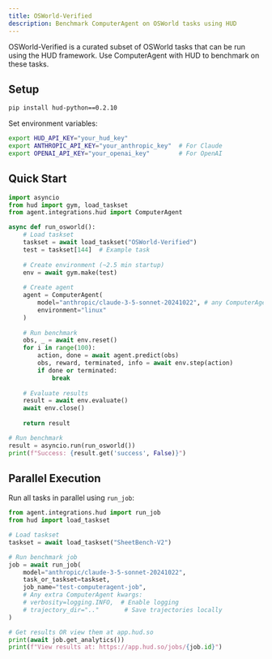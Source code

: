 ```yaml
---
title: OSWorld-Verified
description: Benchmark ComputerAgent on OSWorld tasks using HUD
---
```


OSWorld-Verified is a curated subset of OSWorld tasks that can be run using the HUD framework. Use ComputerAgent with HUD to benchmark on these tasks.

## Setup

```bash
pip install hud-python==0.2.10
```

Set environment variables:
```bash
export HUD_API_KEY="your_hud_key"
export ANTHROPIC_API_KEY="your_anthropic_key"  # For Claude
export OPENAI_API_KEY="your_openai_key"        # For OpenAI
```

## Quick Start

```python
import asyncio
from hud import gym, load_taskset
from agent.integrations.hud import ComputerAgent

async def run_osworld():
    # Load taskset
    taskset = await load_taskset("OSWorld-Verified")
    test = taskset[144]  # Example task
    
    # Create environment (~2.5 min startup)
    env = await gym.make(test)
    
    # Create agent
    agent = ComputerAgent(
        model="anthropic/claude-3-5-sonnet-20241022", # any ComputerAgent model string
        environment="linux"
    )
    
    # Run benchmark
    obs, _ = await env.reset()
    for i in range(100):
        action, done = await agent.predict(obs)
        obs, reward, terminated, info = await env.step(action)
        if done or terminated:
            break
    
    # Evaluate results
    result = await env.evaluate()
    await env.close()
    
    return result

# Run benchmark
result = asyncio.run(run_osworld())
print(f"Success: {result.get('success', False)}")
```

## Parallel Execution

Run all tasks in parallel using `run_job`:

```python
from agent.integrations.hud import run_job
from hud import load_taskset

# Load taskset
taskset = await load_taskset("SheetBench-V2")

# Run benchmark job
job = await run_job(
    model="anthropic/claude-3-5-sonnet-20241022",
    task_or_taskset=taskset,
    job_name="test-computeragent-job",
    # Any extra ComputerAgent kwargs:
    # verbosity=logging.INFO,  # Enable logging
    # trajectory_dir=".."       # Save trajectories locally
)

# Get results OR view them at app.hud.so
print(await job.get_analytics())
print(f"View results at: https://app.hud.so/jobs/{job.id}")
```